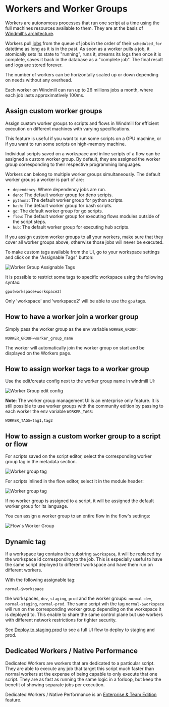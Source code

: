 
# Workers and Worker Groups

Workers are autonomous processes that run one script at a time using the full
machines resources available to them. They are at the basis of [Windmill's architecture](../../misc/10_architecture/index.md).

Workers pull [jobs](../20_jobs/index.md) from the queue of jobs in the order of their
`scheduled_for` datetime as long as it is in the past. As soon as a worker pulls
a job, it atomically sets its state to "running", runs it, streams its logs then
once it is complete, saves it back in the database as a "complete job". The
final result and logs are stored forever.

The number of workers can be horizontally scaled up or down depending on needs
without any overhead.

Each worker on Windmill can run up to 26 millions jobs a month, where each job lasts approximatively 100ms.

## Assign custom worker groups

Assign custom worker groups to scripts and flows in Windmill for efficient execution on different machines with varying specifications.

This feature is useful if you want to run some scripts on a GPU machine, or if you want to run some scripts on high-memory machine.

Individual scripts saved on a workspace and inline scripts of a flow can be assigned a custom worker group. By default, they are assigned the worker group corresponding to their respective programming languages.

Workers can belong to multiple worker groups simultaneously. The default worker groups a worker is part of are:

- `dependency`: Where dependency jobs are run.
- `deno`: The default worker group for deno scripts.
- `python3`: The default worker group for python scripts.
- `bash`: The default worker group for bash scripts.
- `go`: The default worker group for go scripts.
- `flow`: The default worker group for executing flows modules outside of the script steps.
- `hub`: The default worker group for executing hub scripts.

If you assign custom worker groups to all your workers, make sure that they cover all worker groups above, otherwise those jobs will never be executed.

To make custom tags available from the UI, go to your workspace settings and click on the "Assignable Tags" button:

![Worker Group Assignable Tags](./worker_group_ui_2.png)

It is possible to restrict some tags to specific workspace using the following syntax:

```
gpu(workspace+workspace2)
```

Only 'workspace' and 'workspace2' will be able to use the `gpu` tags.

## How to have a worker join a worker group

Simply pass the worker group as the env variable `WORKER_GROUP`:

```
WORKER_GROUP=worker_group_name
```

The worker will automatically join the worker group on start and be displayed on the Workers page.

## How to assign worker tags to a worker group

Use the edit/create config next to the worker group name in windmill UI:

![Worker Group edit config](./worker_group_ui.png)

**Note**: The worker group management UI is an enterprise only feature. It is still possible to use worker groups with the community edition by passing to each worker the env variable `WORKER_TAGS`:

```
WORKER_TAGS=tag1,tag2
```

## How to assign a custom worker group to a script or flow

For scripts saved on the script editor, select the corresponding worker group tag in the metadata section.

![Worker group tag](./select_script_builder.png.webp)

For scripts inlined in the flow editor, select it in the module header:

![Worker group tag](./select_flow.png.webp)

If no worker group is assigned to a script, it will be assigned the default worker group for its language.

You can assign a worker group to an entire flow in the flow's settings:

![Flow's Worker Group](flow_wg.png)

## Dynamic tag

If a workspace tag contains the substring `$workspace`, it will be replaced by the workspace id corresponding to the job. This is especially useful to have the same script deployed to different workspace and have them run on different workers.

With the following assignable tag:

```
normal-$workspace
```

the workspaces, `dev`, `staging`, `prod` and the worker groups: `normal-dev`, `normal-staging`, `normal-prod`. The same script wih the tag `normal-$workspace` will run on the corresponding worker group depending on the workspace it is deployed to. This enable to share the same control plane but use workers with different network restrictions for tighter security.

See [Deploy to staging prod](../12_staging_prod/index.md) to see a full UI flow to deploy to staging and prod.

## Dedicated Workers / Native Performance

Dedicated Workers are workers that are dedicated to a particular script. They are able to execute any job that target this script much faster than normal workers at the expense of being capable to only execute that one script.
They are as fast as running the same logic in a forloop, but keep the benefit of showing separate jobs per execution.

Dedicated Workers / Native Performance is an [Enterprise & Team Edition](../../misc/7_plans_details/index.mdx) feature.

<div class="grid grid-cols-2 gap-6 mb-4">
	<DocCard
		title="Dedicated Workers / Native Performance"
		description="Dedicated Workers are workers that are dedicated to a particular script."
		href="/docs/core_concepts/dedicated_workers"
	/>
</div>
